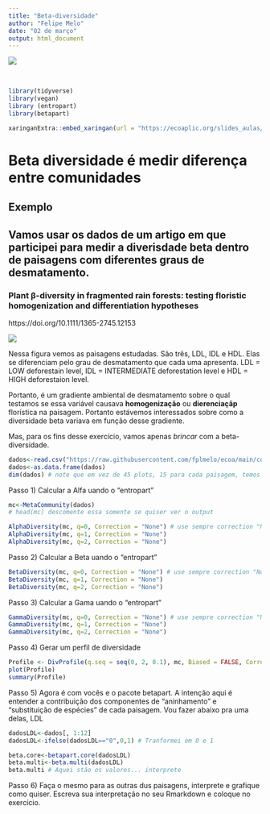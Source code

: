 ```yaml
---
title: "Beta-diversidade"
author: "Felipe Melo"
date: "02 de março"
output: html_document
---
```


<img src = https://www.davidzeleny.net/anadat-r/lib/exe/fetch.php/obrazky:jurasinsky_et_al_diversity_schema_350.png>

<br>

```r
library(tidyverse)
library(vegan)
library (entropart)
library(betapart)
```


```r
xaringanExtra::embed_xaringan(url = "https://ecoaplic.org/slides_aulas/slides_eco_num/beta_diversidade.html#1" )
```

# Beta diversidade é medir diferença entre comunidades

## Exemplo

## Vamos usar os dados de um artigo em que participei para medir a diverisdade beta dentro de paisagens com diferentes graus de desmatamento.

### **Plant β-diversity in fragmented rain forests: testing floristic homogenization and differentiation hypotheses**
https://doi.org/10.1111/1365-2745.12153



<img src= https://besjournals.onlinelibrary.wiley.com/cms/asset/1dbf3022-ce72-4ccf-861c-2a7f691daa06/jec12153-fig-0001-m.jpg>

Nessa figura vemos as paisagens estudadas. São três, LDL, IDL e HDL. Elas se diferenciam pelo grau de desmatamento que cada uma apresenta. LDL = LOW deforestain level, IDL = INTERMEDIATE deforestation level e HDL = HIGH deforestaion level. 

Portanto, é um gradiente ambiental de desmatamento sobre o qual testamos se essa variável causava **homogenização** ou **dierenciaçãp** florística na paisagem. Portanto estávemos interessados sobre como a diversidade beta variava em função  desse gradiente. 

Mas, para os fins desse exercício, vamos apenas *brincar* com a beta-diversidade. 

```r
dados<-read.csv("https://raw.githubusercontent.com/fplmelo/ecoa/main/content/en/courses/eco_num/betadiv/com_ltx_all.csv", row.names = "X")
dados<-as.data.frame(dados)
dim(dados) # note que em vez de 45 plots, 15 para cada paisagem, temos apenas 36 plots porque alugns forma excluídos por baixa cobertura.

```

Passo 1) Calcular a Alfa uando o "entropart"

```r
mc<-MetaCommunity(dados)
# head(mc) descomente essa somente se quiser ver o output

AlphaDiversity(mc, q=0, Correction = "None") # use sempre correction "None" para não gerar números diferentes
AlphaDiversity(mc, q=1, Correction = "None")
AlphaDiversity(mc, q=2, Correction = "None")
```



Passo 2) Calcular a Beta uando o "entropart"

```r

BetaDiversity(mc, q=0, Correction = "None") # use sempre correction "None" para não gerar números diferentes
BetaDiversity(mc, q=1, Correction = "None")
BetaDiversity(mc, q=2, Correction = "None")
```


Passo 3) Calcular a Gama uando o "entropart"

```r

GammaDiversity(mc, q=0, Correction = "None") # use sempre correction "None" para não gerar números diferentes
GammaDiversity(mc, q=1, Correction = "None")
GammaDiversity(mc, q=2, Correction = "None")
```


Passo 4) Gerar um perfil de diversidade

```r
Profile <- DivProfile(q.seq = seq(0, 2, 0.1), mc, Biased = FALSE, Correction = "None")
plot(Profile)
summary(Profile)
```

Passo 5) Agora é com vocês e o pacote betapart. A intenção aqui é entender a contribuição dos componentes de "aninhamento" e "substituição de espécies" de cada paisagem. Vou fazer abaixo pra uma delas, LDL

```r
dadosLDL<-dados[, 1:12]
dadosLDL<-ifelse(dadosLDL=="0",0,1) # Tranformei em 0 e 1

beta.core<-betapart.core(dadosLDL)
beta.multi<-beta.multi(dadosLDL)
beta.multi # Aquei stão os valores... interprete

```

Passo 6) Faça o mesmo para as outras dus paisagens, interprete e grafique como quiser. Escreva sua interpretação no seu Rmarkdown e coloque no exercício.



